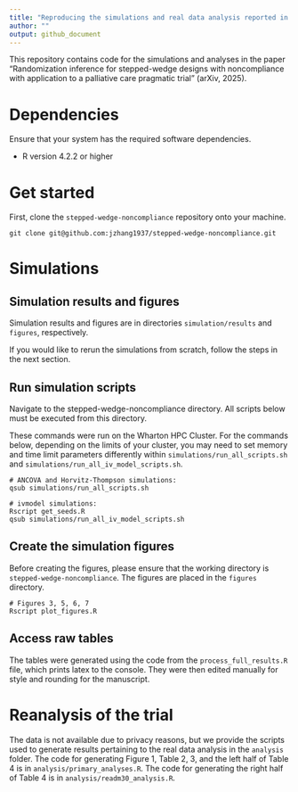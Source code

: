 ```yaml
---
title: "Reproducing the simulations and real data analysis reported in `Randomization inference for stepped-wedge designs with noncompliance with application to a palliative care pragmatic trial'"
author: ""
output: github_document
---
```


This repository contains code for the simulations and analyses in the paper "Randomization inference for stepped-wedge designs with noncompliance with application to a palliative care pragmatic trial" (arXiv, 2025).


# Dependencies

Ensure that your system has the required software dependencies.

-   R version 4.2.2 or higher

# Get started

First, clone the `stepped-wedge-noncompliance` repository onto your machine.

```         
git clone git@github.com:jzhang1937/stepped-wedge-noncompliance.git
```

# Simulations
## Simulation results and figures
Simulation results and figures are in directories `simulation/results` and `figures`, respectively.


If you would like to rerun the simulations from scratch, follow the steps in the next section.

## Run simulation scripts
Navigate to the stepped-wedge-noncompliance directory. All scripts below must be executed from this directory.

These commands were run on the Wharton HPC Cluster. For the commands below, depending on the limits of your cluster, you may need to set memory and time limit parameters differently within `simulations/run_all_scripts.sh` and `simulations/run_all_iv_model_scripts.sh`.

``` 
# ANCOVA and Horvitz-Thompson simulations:
qsub simulations/run_all_scripts.sh

# ivmodel simulations:
Rscript get_seeds.R
qsub simulations/run_all_iv_model_scripts.sh
```

## Create the simulation figures
Before creating the figures, please ensure that the working directory is `stepped-wedge-noncompliance`. The figures are placed in the `figures` directory.
```
# Figures 3, 5, 6, 7
Rscript plot_figures.R

```

## Access raw tables
The tables were generated using the code from the `process_full_results.R` file, which prints latex to the console. They were then edited manually for style and rounding for the manuscript.

# Reanalysis of the trial
The data is not available due to privacy reasons, but we provide the scripts used to generate results pertaining to the real data analysis in the `analysis` folder. The code for generating Figure 1, Table 2, 3, and the left half of Table 4 is in `analysis/primary_analyses.R`. The code for generating the right half of Table 4 is in `analysis/readm30_analysis.R`.
